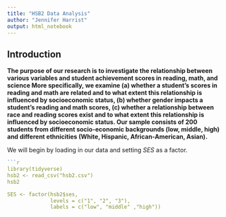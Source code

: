 ```yaml
---
title: "HSB2 Data Analysis"
author: "Jennifer Harrist"
output: html_notebook
---
```

## Introduction

**The purpose of our research is to investigate the relationship between various variables and student achievement scores in reading, math, and science More specifically, we examine (a) whether a student’s scores in reading and math are related and to what extent this relationship is influenced by socioeconomic status, (b) whether gender impacts a student’s reading and math scores, (c) whether a relationship between race and reading scores exist and to what extent this relationship is influenced by socioeconomic status. Our sample consists of 200 students from different socio-economic backgrounds (low, middle, high) and different ethnicities (White, Hispanic, African-American, Asian).**

We will begin by loading in our data and setting *SES* as a factor.
```r
```r

library(tidyverse)
hsb2 <- read_csv("hsb2.csv")
hsb2

SES <- factor(hsb2$ses, 
              levels = c("1", "2", "3"),
              labels = c("low", "middle" ,"high"))
```

